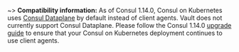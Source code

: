 ~> **Compatibility information:** As of Consul 1.14.0, Consul on Kubernetes uses [Consul Dataplane](consul/docs/connect/dataplane) by default instead of client agents. Vault does not currently support Consul Dataplane. Please follow the Consul 1.14.0 [upgrade guide](consul/docs/k8s/upgrade#upgrading-to-consul-dataplane) to ensure that your Consul on Kubernetes deployment continues to use client agents.
